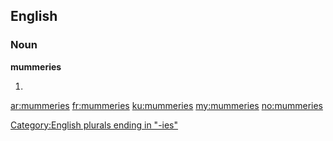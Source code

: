 ==English==

===Noun===
'''mummeries'''

# {{plural of|[[mummery]]}}

[[Category:English plurals ending in "-ies"]]

[[ar:mummeries]]
[[fr:mummeries]]
[[ku:mummeries]]
[[my:mummeries]]
[[no:mummeries]]